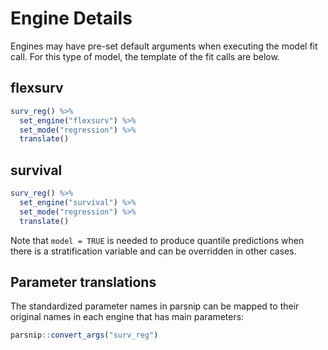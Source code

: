 # Engine Details

Engines may have pre-set default arguments when executing the model fit call. For this type of model, the template of the fit calls are below.

## flexsurv

```r
surv_reg() %>% 
  set_engine("flexsurv") %>% 
  set_mode("regression") %>% 
  translate()
```

## survival

```r
surv_reg() %>% 
  set_engine("survival") %>% 
  set_mode("regression") %>% 
  translate()
```

Note that `model = TRUE` is needed to produce quantile predictions when there is 
a stratification variable and can be overridden in other cases.

## Parameter translations

The standardized parameter names in parsnip can be mapped to their original names
in each engine that has main parameters:

```r
parsnip::convert_args("surv_reg")
```

